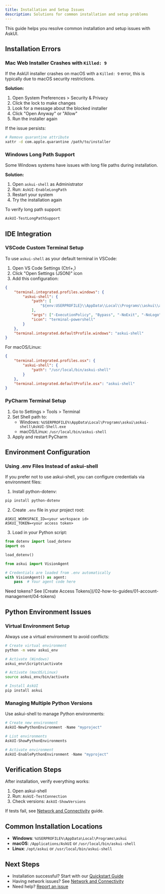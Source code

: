 ```yaml
---
title: Installation and Setup Issues
description: Solutions for common installation and setup problems
---
```


This guide helps you resolve common installation and setup issues with AskUI.

## Installation Errors

### Mac Web Installer Crashes with `Killed: 9`

If the AskUI installer crashes on macOS with a `Killed: 9` error, this is typically due to macOS security restrictions.

**Solution:**
1. Open System Preferences > Security & Privacy
2. Click the lock to make changes
3. Look for a message about the blocked installer
4. Click "Open Anyway" or "Allow"
5. Run the installer again

If the issue persists:
```bash
# Remove quarantine attribute
xattr -d com.apple.quarantine /path/to/installer
```

### Windows Long Path Support

Some Windows systems have issues with long file paths during installation.

**Solution:**
1. Open `askui-shell` as Administrator
2. Run: `AskUI-EnableLongPath`
3. Restart your system
4. Try the installation again

To verify long path support:
```powershell
AskUI-TestLongPathSupport
```

## IDE Integration

### VSCode Custom Terminal Setup

To use `askui-shell` as your default terminal in VSCode:

1. Open VS Code Settings (Ctrl+,)
2. Click "Open Settings (JSON)" icon
3. Add this configuration:

```json
{
    "terminal.integrated.profiles.windows": {
        "askui-shell": {
            "path": [
                "${env:USERPROFILE}\\AppData\\Local\\Programs\\askui\\askui-shell\\AskUI-Shell.exe"
            ],
            "args": ["-ExecutionPolicy", "Bypass", "-NoExit", "-NoLogo"],
            "icon": "terminal-powershell"
        }
    },
    "terminal.integrated.defaultProfile.windows": "askui-shell"
}
```

For macOS/Linux:
```json
{
    "terminal.integrated.profiles.osx": {
        "askui-shell": {
            "path": "/usr/local/bin/askui-shell"
        }
    },
    "terminal.integrated.defaultProfile.osx": "askui-shell"
}
```

### PyCharm Terminal Setup

1. Go to Settings > Tools > Terminal
2. Set Shell path to:
   - Windows: `%USERPROFILE%\AppData\Local\Programs\askui\askui-shell\AskUI-Shell.exe`
   - macOS/Linux: `/usr/local/bin/askui-shell`
3. Apply and restart PyCharm

## Environment Configuration

### Using .env Files Instead of askui-shell

If you prefer not to use askui-shell, you can configure credentials via environment files:

1. Install python-dotenv:
```bash
pip install python-dotenv
```

2. Create `.env` file in your project root:
```env
ASKUI_WORKSPACE_ID=<your workspace id>
ASKUI_TOKEN=<your access token>
```

3. Load in your Python script:
```python
from dotenv import load_dotenv
import os

load_dotenv()

from askui import VisionAgent

# Credentials are loaded from .env automatically
with VisionAgent() as agent:
    pass  # Your agent code here
```

<Note>
Need tokens? See [Create Access Tokens](/02-how-to-guides/01-account-management/04-tokens)
</Note>

## Python Environment Issues

### Virtual Environment Setup

Always use a virtual environment to avoid conflicts:

```bash
# Create virtual environment
python -m venv askui_env

# Activate (Windows)
askui_env\Scripts\activate

# Activate (macOS/Linux)
source askui_env/bin/activate

# Install AskUI
pip install askui
```

### Managing Multiple Python Versions

Use askui-shell to manage Python environments:

```powershell
# Create new environment
AskUI-NewPythonEnvironment -Name "myproject"

# List environments
AskUI-ShowPythonEnvironments

# Activate environment
AskUI-EnablePythonEnvironment -Name "myproject"
```

## Verification Steps

After installation, verify everything works:

1. Open askui-shell
2. Run: `AskUI-TestConnection`
3. Check versions: `AskUI-ShowVersions`

If tests fail, see [Network and Connectivity](/02-how-to-guides/04-troubleshooting/02-network-and-connectivity) guide.

## Common Installation Locations

- **Windows**: `%USERPROFILE%\AppData\Local\Programs\askui`
- **macOS**: `/Applications/AskUI` or `/usr/local/bin/askui-shell`
- **Linux**: `/opt/askui` or `/usr/local/bin/askui-shell`

## Next Steps

- Installation successful? Start with our [Quickstart Guide](/01-tutorials/01-quickstart)
- Having network issues? See [Network and Connectivity](/02-how-to-guides/04-troubleshooting/02-network-and-connectivity)
- Need help? [Report an issue](/02-how-to-guides/04-troubleshooting/06-reporting-bugs-and-getting-help)